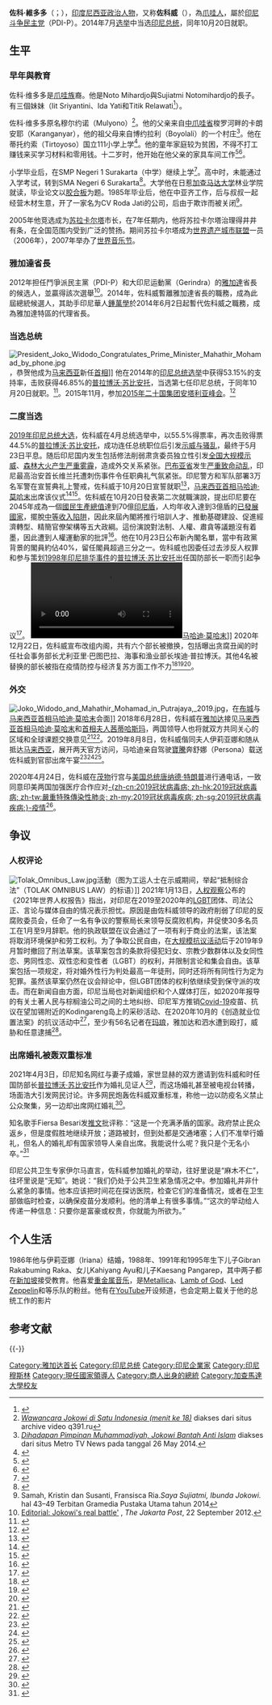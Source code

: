 {{Infobox officeholder
|name         = 佐科·维多多<br />{{lang|id|Joko Widodo}}
|image        = Joko Widodo 2019 official portrait.jpg
|image_size   = 
|caption      = 2019年印尼國務秘書處官方肖像照
|office       = {{flagicon|INA}} [[印度尼西亚共和国|印度尼西亚共和国]]第7任[[印尼總统|總統]]
|vicepresident= [[优素福·卡拉|优素福·卡拉]]→[[馬魯夫·阿敏|馬魯夫·阿敏]]
|term_start   = 2014年10月20日
|term_end     = 
|predecessor  = [[苏西洛·班邦·尤多约诺|苏西洛·班邦·尤多约诺]]
|office2       = {{flagicon|Jakarta}} 第15任[[雅加达|雅加达]]首长
|deputy2       = [[钟万学|钟万学]]
|term_start2   = 2012年10月15日
|term_end2     = 2014年6月2日
|predecessor2  = 法乌兹·博沃（Fauzi Bowo）
|successor2    = [[钟万学|钟万学]]
|office3      = [[File:Surakarta_coa.png|15px]] [[梭罗市|梭罗市]]市长
|deputy3      = FX Hadi Rudyatmo
|term_start3  = 2005年7月28日
|term_end3    = 2012年10月1日
|predecessor3 = Slamet Suryanto
|successor3   = FX Hadi Rudyatmo
|birth_name = Mulyono
|birth_date   = {{birth date and age|1961|6|21}}
|birth_place  = {{INA}}[[梭罗市|梭罗市]]
|death_date   = 
|death_place  = 
|party        = [[印度尼西亞鬥爭派民主黨|斗争派民主党]]
|spouse       = {{marriage|伊莉亚娜|1986}}
|children     = Gibran Rakabuming（子，1988年生）<br />Kahiyang Ayu（女，1991年生）<br />Kaesang Pangarep（子，1995年生）
|alma_mater   = [[日惹|日惹]][[加查马达大学|加查马达大学]]
|religion     = [[伊斯兰教|伊斯兰教]]
| blank1      = [[绰号|绰号]]
| data1       = Jokowi
|signature    = Signature of Joko Widodo.svg
|website      = {{URL|presidenri.go.id|个人官方网站}}
}}

'''佐科·維多多'''（{{lang-id|Joko Widodo}}；{{bd|1961年|6月21日|||catIdx=Widodo, Joko}}），[[印度尼西亚|印度尼西亚]][[政治人物|政治人物]]，又称'''佐科威'''（{{lang|id|Jokowi}}），為[[爪哇族|爪哇人]]，屬於[[印尼斗争民主党|印尼斗争民主党]]（PDI-P）。2014年7月[[2014年印度尼西亞總統選舉|选举]]中当选[[印度尼西亚总统|印尼总统]]，同年10月20日就职。

== 生平 ==
=== 早年與教育 ===
佐科·维多多是[[爪哇族|爪哇族]]裔。他是Noto Mihardjo與Sujiatmi Notomihardjo的長子。有三個妹妹（Iit Sriyantini、Ida Yati和Titik Relawati<ref>{{cite web|first=Fiddy|last=Anggriawan|title=Jokowi Kenalkan Adik dan Ibu Kandungnya ke Publik|date=2012-09-20|url=http://jakarta.okezone.com/read/2012/09/20/505/692389/jokowi-kenalkan-adik-dan-ibu-kandungnya-ke-publik|work=Okezone.com|accessdate=2014-03-29|archive-url=https://web.archive.org/web/20120920193221/http://jakarta.okezone.com/read/2012/09/20/505/692389/jokowi-kenalkan-adik-dan-ibu-kandungnya-ke-publik|archive-date=2012-09-20|dead-url=yes}}</ref>）。

佐科·维多多原名穆尔约诺（Mulyono）<ref>[http://www.g391.ru/video.php?yt=Q2JJ7Qaj6wI ''Wawancara Jokowi di Satu Indonesia (menit ke 18)''] {{Wayback|url=http://www.g391.ru/video.php?yt=Q2JJ7Qaj6wI |date=20140806034915 }} diakses dari situs archive video q391.ru</ref>。他的父亲来自[[中爪哇省|中爪哇省]]梭罗河畔的卡朗安耶（Karanganyar），他的祖父母来自博约拉利（Boyolali）的一个村庄<ref>[http://news.metrotvnews.com/read/2014/05/24/245340/dihadapan-pimpinan-muhammadiyah-jokowi-bantah-anti-islam ''Dihadapan Pimpinan Muhammadiyah, Jokowi Bantah Anti Islam''] {{Wayback|url=http://news.metrotvnews.com/read/2014/05/24/245340/dihadapan-pimpinan-muhammadiyah-jokowi-bantah-anti-islam |date=20150723172409 }} diakses dari situs Metro TV News pada tanggal 26 May 2014.</ref>。他在蒂托约索（Tirtoyoso）国立111小学上学<ref>{{cite web|author=Anggi Kusumadewi|author2=Fajar Sodiq|title=Meski Bukan dari Sekolah Elit, Jokowi Bisa Sukses|date=2012-09-21|url=http://metro.news.viva.co.id/news/read/353160--meski-bukan-dari-sekolah-elit--jokowi-bisa-sukses-|work=VIVA.co.id|accessdate=2014-03-29|archive-url=https://web.archive.org/web/20150723181259/http://metro.news.viva.co.id/news/read/353160--meski-bukan-dari-sekolah-elit--jokowi-bisa-sukses-|archive-date=2015-07-23|dead-url=yes}}</ref>。他的童年家庭较为贫困，不得不打工赚钱来买学习材料和零用钱。十二岁时，他开始在他父亲的家具车间工作<ref name="digusur">{{cite web|title=Jokowi Anak Tergusur Mau Jadi Gubernur|date=2012-04-11|url=http://www.beritasatu.com/mobile/hiburan/41934-jokowi-anak-tergusur-mau-jadi-gubernur.html|work=Beritasatu.com|accessdate=2014-03-29|archive-url=https://web.archive.org/web/20120626205042/http://www.beritasatu.com/mobile/hiburan/41934-jokowi-anak-tergusur-mau-jadi-gubernur.html|archive-date=2012-06-26|dead-url=yes}}</ref><ref name="bantaran">{{cite web|first=Vinsensiu|last=Segu|title=Dari Bantaran Kali Menuju DKI-1|date=2012-07-16|url=http://metropolitan.inilah.com/read/detail/1882818/dari-bantaran-kali-menuju-dki-1|work=Inilah.com|accessdate=2014-03-29|archive-date=2014-02-22|archive-url=https://web.archive.org/web/20140222003329/http://metropolitan.inilah.com/read/detail/1882818/dari-bantaran-kali-menuju-dki-1|dead-url=yes}}</ref>。

小学毕业后，在SMP Negeri 1 Surakarta（中学）继续上学<ref>{{cite web|first=Arie|last=Sunaryo|title=Sejak SMP, Jokowi sudah dikenal pendiam tapi pintar|date=2013-08-10|url=http://www.merdeka.com/peristiwa/sejak-smp-jokowi-sudah-dikenal-pendiam-tapi-pintar.html|work=Merdeka.com|accessdate=2014-03-29|archive-date=2014-03-27|archive-url=https://web.archive.org/web/20140327234853/http://www.merdeka.com/peristiwa/sejak-smp-jokowi-sudah-dikenal-pendiam-tapi-pintar.html|dead-url=yes}}</ref>。高中时，未能通过入学考试，转到SMA Negeri 6 Surakarta<ref>{{cite web|title=Gagal Masuk SMA Favorit, Jokowi Sakit Tipus dan Pendiam|date=2012-09-23|url=http://www.tribunnews.com/lifestyle/2012/09/23/gagal-masuk-sma-favorit-jokowi-sakit-tipus-dan-pendiam|work=Tribunnews|accessdate=2014-03-29|archive-date=2014-03-27|archive-url=https://web.archive.org/web/20140327235040/http://www.tribunnews.com/lifestyle/2012/09/23/gagal-masuk-sma-favorit-jokowi-sakit-tipus-dan-pendiam|dead-url=no}}</ref>。大学他在日惹[[加查马达大学|加查马达大学]]林业学院就读，毕业论文以[[胶合板|胶合板]]为题。1985年毕业后，他在中亚齐工作，后与叔叔一起经营木材生意，开了一家名为CV Roda Jati的公司，后由于欺诈而被关闭<ref>Samah, Kristin dan Susanti, Fransisca Ria.''Saya Sujiatmi, Ibunda Jokowi.'' hal 43–49 Terbitan Gramedia Pustaka Utama tahun 2014</ref>。

2005年他竞选成为[[苏拉卡尔塔|苏拉卡尔塔]]市长，在7年任期内，他将苏拉卡尔塔治理得井井有条，在全国范围内受到广泛的赞扬。期间苏拉卡尔塔成为[[世界遗产城市联盟|世界遗产城市联盟]]一员（2006年），2007年举办了[[世界音乐节|世界音乐节]]。

=== 雅加達省長 ===
2012年担任鬥爭派民主黨（PDI-P）和大印尼运動黨（Gerindra）的[[雅加達|雅加達]]省長的候选人，並贏得該次選舉<ref>[http://www.thejakartapost.com/news/2012/09/22/editorial-jokowi-s-real-battle.html Editorial: Jokowi's real battle'] {{Wayback|url=http://www.thejakartapost.com/news/2012/09/22/editorial-jokowi-s-real-battle.html |date=20140708125827 }}, ''The Jakarta Post'', 22 September 2012.</ref>。2014年，佐科威暫離雅加達省長的職務，成為此屆總統候選人，其助手印尼華人[[锺万学|鍾萬學]]於2014年6月2日起暫代佐科威之職務，成為雅加達特區的代理省長。

=== 当选总统 ===
[[File:President_Joko_Widodo_Congratulates_Prime_Minister_Mahathir_Mohamad_by_phone.jpg|thumb]]，恭贺他成为[[马来西亚|马来西亚]]新任[[马来西亚首相|首相]]]]
他在2014年的[[2014年印度尼西亞總統選舉|印尼总统选举]]中获得53.15%的支持率，击败获得46.85%的[[普拉博沃·苏比安托|普拉博沃·苏比安托]]，当选第七任印尼总统，于同年10月20日就职。<ref>{{Cite news |url=https://world.huanqiu.com/article/9CaKrnJFjr0 |title=佐科何以登上印尼总统宝座 |accessdate=2021-11-12 |archive-date=2022-04-12 |archive-url=https://web.archive.org/web/20220412000816/https://world.huanqiu.com/article/9CaKrnJFjr0 }}</ref>。2015年11月，参加[[2015年二十国集团安塔利亚峰会|2015年二十国集团安塔利亚峰会]]。<ref>{{Cite news |url=https://www.guancha.cn/internation/2019_07_03_508099.shtml?s=fwckhfbt |title=印尼总统维多多向中国寻求建立“一带一路”专项基金 |accessdate=2021-11-12 |archive-date=2022-04-12 |archive-url=https://web.archive.org/web/20220412000819/https://www.guancha.cn/internation/2019_07_03_508099.shtml?s=fwckhfbt }}</ref>

=== 二度当选 ===
[[2019年印度尼西亞總統選舉|2019年印尼总统大选]]，佐科威在4月总统选举中，以55.5%得票率，再次击败得票44.5%的[[普拉博沃·蘇比安托|普拉博沃·苏比安托]]，成功连任总统职位后引发[[2019年雅加達示威及騷亂|示威与骚乱]]，最终于5月23日平息。随后印尼国内发生包括修法削弱肃贪委员独立性引发[[2019年印度尼西亞學運|全国大规模示威]]、[[2019年东南亚霾害|森林大火产生严重雾霾]]，造成外交关系紧张。[[巴布亚省|巴布亚省]]发生[[2019年巴布亚抗议活动|严重致命动乱]]，印尼最高治安首长维兰托遭刺伤事件令任职典礼气氛紧张。印尼警方和军队部署3万名军警在宣誓典礼上警戒，佐科威于10月20日宣誓就职<ref>{{Cite web|title=印尼总统佐科威就职 第二任期挑战严峻|url=http://www.rfi.fr/cn/%E6%94%BF%E6%B2%BB/20191020-%E5%8D%B0%E5%B0%BC%E6%80%BB%E7%BB%9F%E4%BD%90%E7%A7%91%E5%A8%81%E5%B0%B1%E8%81%8C-%E7%AC%AC%E4%BA%8C%E4%BB%BB%E6%9C%9F%E6%8C%91%E6%88%98%E4%B8%A5%E5%B3%BB|accessdate=2019-10-21|date=2019-10-20|work=RFI - 法国国际广播电台|language=zh-Hans|archive-date=2019-10-20|archive-url=https://web.archive.org/web/20191020224310/http://www.rfi.fr/cn/%E6%94%BF%E6%B2%BB/20191020-%E5%8D%B0%E5%B0%BC%E6%80%BB%E7%BB%9F%E4%BD%90%E7%A7%91%E5%A8%81%E5%B0%B1%E8%81%8C-%E7%AC%AC%E4%BA%8C%E4%BB%BB%E6%9C%9F%E6%8C%91%E6%88%98%E4%B8%A5%E5%B3%BB|dead-url=no}}</ref>，[[马来西亚首相|马来西亚首相]][[马哈迪·莫哈末|马哈迪·莫哈末]]出席该仪式<ref>{{Cite web|title=首相前往雅加达，出席印尼总统就职典礼|url=https://www.malaysiakini.com/news/496654|accessdate=2021-02-13|date=2019-10-20|last=马新社|work=Malaysiakini|language=zh|archive-date=2019-10-22|archive-url=https://web.archive.org/web/20191022155707/https://www.malaysiakini.com/news/496654}}</ref><ref>{{Cite web|title=佐科宣誓连任印尼总统 敦马到场观礼  国内|url=https://www.orientaldaily.com.my/news/nation/2019/10/20/311343|accessdate=2021-03-18|work=東方網 馬來西亞東方日報|language=zh-Hans|archive-date=2022-04-25|archive-url=https://web.archive.org/web/20220425045352/https://www.orientaldaily.com.my/news/nation/2019/10/20/311343}}</ref>。佐科威在10月20日發表第二次就職演說，提出印尼要在2045年成為一個[[國民生產總值|國民生產總值]]達到70億[[印尼盾|印尼盾]]，人均年收入達到3億盾的[[已發展國家|已發展國家]]，擺脫[[中等收入陷阱|中等收入陷阱]]，因此來屆內閣將推行培訓人才、推動基礎建設、促進經濟轉型、精簡官僚架構等五大政綱。這份演說對法制、人權、肅貪等議題沒有着墨，因此遭到人權運動家的批評<ref>{{cite news |author1=Rosseno Aji |author2=Andita Rahma |title=Activist Alleges President Jokowi of Being Anti-Human Rights |url=https://en.tempo.co/read/1262342/activist-alleges-president-jokowi-of-being-anti-human-rights |accessdate=2019-10-24 |work=Tempo |location=Jakarta |date=2019-10-21 |archive-date=2019-10-22 |archive-url=https://web.archive.org/web/20191022000838/https://en.tempo.co/read/1262342/activist-alleges-president-jokowi-of-being-anti-human-rights |dead-url=no }}</ref>。他在10月23日公布新內閣名單，當中有政黨背景的閣員約佔40%，留任閣員超過三分之一。佐科威也因委任过去涉反人权罪和参与策划[[黑色五月暴动|1998年印尼排华事件]]的[[普拉博沃·蘇比安托|普拉博沃·苏比安托]]出任国防部长一职而引起争议<ref>{{Cite web|title=佐科威公布新内阁·对手普拉博沃出任防长惹议|url=https://www.sinchew.com.my/content/content_2135694.html|access-date=2021-06-17|work=www.sinchew.com.my|archive-date=2021-06-28|archive-url=https://web.archive.org/web/20210628210123/https://www.sinchew.com.my/content/content_2135694.html}}</ref>。
[[File:Presiden_Jokowi_menerima_kunjungan_PM_Malaysia,_Mahathir_Mohamad_di_Istana_Kepresidenan_Bogor,_29-6.webm|thumb]][[马哈迪·莫哈末|马哈迪·莫哈末]]]] 
2020年12月22日，佐科威宣布改组内阁，共有六个部长被撤换，包括曝出贪腐丑闻的时任社会事务部长尤利亚里·巴图巴拉、海事和渔业部长埃迪·普拉博沃。其他4名被替换的部长被指在疫情防控与经济复苏方面工作不力<ref>{{Cite web|title=佐科威宣布内阁改组 印尼卫生部长被替换  中国报 ChinaPress|url=https://www.chinapress.com.my/20201222/%E4%BD%90%E7%A7%91%E5%A8%81%E5%AE%A3%E5%B8%83%E5%86%85%E9%98%81%E6%94%B9%E7%BB%84-%E5%8D%B0%E5%B0%BC%E5%8D%AB%E7%94%9F%E9%83%A8%E9%95%BF%E8%A2%AB%E6%9B%BF%E6%8D%A2/amp/|access-date=2021-06-17|work=www.chinapress.com.my|archive-date=2020-12-22|archive-url=https://web.archive.org/web/20201222115305/https://www.chinapress.com.my/20201222/%e4%bd%90%e7%a7%91%e5%a8%81%e5%ae%a3%e5%b8%83%e5%86%85%e9%98%81%e6%94%b9%e7%bb%84-%e5%8d%b0%e5%b0%bc%e5%8d%ab%e7%94%9f%e9%83%a8%e9%95%bf%e8%a2%ab%e6%9b%bf%e6%8d%a2/amp/}}</ref><ref>{{Cite web|title=佐科威撤换六部长 包括防疫不力卫生部长|url=https://www.sinchew.com.my/content/content_2398556.html|access-date=2021-06-17|date=2020-12-23|work=www.sinchew.com.my|archive-date=2020-12-23|archive-url=https://web.archive.org/web/20201223070808/https://www.sinchew.com.my/content/content_2398556.html}}</ref><ref>{{Cite web|title=印尼内阁改组 佐科威选举劲敌相继被“招安”|url=https://www.kwongwah.com.my/20201222/%e5%8d%b0%e5%b0%bc%e5%86%85%e9%98%81%e6%94%b9%e7%bb%84-%e4%bd%90%e7%a7%91%e5%a8%81%e9%80%89%e4%b8%be%e5%8a%b2%e6%95%8c%e7%9b%b8%e7%bb%a7%e8%a2%ab%e6%8b%9b%e5%ae%89/|access-date=2021-06-17|work=光华网|language=en-US|archive-date=2021-01-26|archive-url=https://web.archive.org/web/20210126144612/https://www.kwongwah.com.my/20201222/%E5%8D%B0%E5%B0%BC%E5%86%85%E9%98%81%E6%94%B9%E7%BB%84-%E4%BD%90%E7%A7%91%E5%A8%81%E9%80%89%E4%B8%BE%E5%8A%B2%E6%95%8C%E7%9B%B8%E7%BB%A7%E8%A2%AB%E6%8B%9B%E5%AE%89/}}</ref>。

===外交===
[[File:Joko_Widodo_and_Mahathir_Mohamad_in_Putrajaya,_2019.jpg|thumb]]，在[[布城|布城]]与[[马来西亚首相|马来西亚首相]][[马哈迪·莫哈末|马哈迪·莫哈末]]会面]] 
2018年6月28日，佐科威在[[雅加达|雅加达]]接见[[马来西亚首相|马来西亚首相]][[马哈迪·莫哈末|马哈迪·莫哈末]]和[[马来西亚首相夫人|首相夫人]][[茜蒂哈斯玛|茜蒂哈斯玛]]，两国领导人也将就双方共同关心的区域和全球课题交换意见<ref>{{Cite web|title=抵达雅加达 敦马与佐科交流 国内|url=https://www.orientaldaily.com.my/news/nation/2018/06/28/249156|accessdate=2020-11-11|work=東方網 馬來西亞東方日報|language=zh-Hans|archive-date=2020-12-16|archive-url=https://web.archive.org/web/20201216092213/https://www.orientaldaily.com.my/news/nation/2018/06/28/249156|dead-url=no}}</ref><ref>{{Cite web|title=抵达雅加达 敦马与佐科交流|url=http://news.seehua.com/?p=373953|accessdate=2021-02-06|last=汉良|work=马来西亚诗华日报新闻网|language=zh-CN|archive-date=2019-08-23|archive-url=https://web.archive.org/web/20190823225557/http://news.seehua.com/?p=373953}}</ref>。2019年8月8日，佐科威偕同夫人伊莉亚娜和随从抵达[[马来西亚|马来西亚]]，展开两天官方访问，马哈迪亲自驾驶[[寶騰|寶騰]]奔舒娜（Persona）载送佐科威到官邸出席午宴<ref>{{Cite web|title=马哈迪亲驾宝腾奔舒娜，载佐科威出席午宴|url=https://www.malaysiakini.com/news/487354|accessdate=2020-11-11|date=2019-08-09|last=马新社|work=Malaysiakini|language=zh|archive-date=2020-12-16|archive-url=https://web.archive.org/web/20201216092258/https://www.malaysiakini.com/news/487354|dead-url=no}}</ref><ref>{{Cite web|title=敦马开车载佐科威 齐前往用午餐祈祷 中国报 ChinaPress|url=https://www.chinapress.com.my/20190809/%E6%95%A6%E9%A9%AC%E5%BC%80%E8%BD%A6%E8%BD%BD%E4%BD%90%E7%A7%91%E5%A8%81-%E9%BD%90%E5%89%8D%E5%BE%80%E7%94%A8%E5%8D%88%E9%A4%90%E7%A5%88%E7%A5%B7/amp/#aoh=16051098767044&referrer=https://www.google.com&amp_tf=%E6%9D%A5%E6%BA%90%EF%BC%9A%251$s|accessdate=2020-11-11|work=www.chinapress.com.my|archive-date=2020-12-16|archive-url=https://web.archive.org/web/20201216092222/https://www.chinapress.com.my/20190809/%E6%95%A6%E9%A9%AC%E5%BC%80%E8%BD%A6%E8%BD%BD%E4%BD%90%E7%A7%91%E5%A8%81-%E9%BD%90%E5%89%8D%E5%BE%80%E7%94%A8%E5%8D%88%E9%A4%90%E7%A5%88%E7%A5%B7/amp/#aoh=16051098767044&referrer=https://www.google.com&amp_tf=%E6%9D%A5%E6%BA%90%EF%BC%9A%251$s|dead-url=no}}</ref><ref>{{Cite web|title=94岁马哈迪再载佐科威 - YouTube|url=https://www.youtube.com/watch?v=Cu3_a1iNzas&feature=youtu.be|accessdate=2020-11-11|work=www.youtube.com|archive-date=2020-11-16|archive-url=https://web.archive.org/web/20201116155034/https://www.youtube.com/watch?v=Cu3_a1iNzas&feature=youtu.be|dead-url=no}}</ref>。

2020年4月24日，佐科威在[[茂物|茂物]]行宫与[[美国总统|美国总统]][[唐納·川普|唐纳德·特朗普]]进行通电话，一致同意印美两国加强医疗合作应对[[2019冠状病毒病疫情|-{zh-cn:2019冠状病毒病; zh-hk:2019冠狀病毒病; zh-tw:嚴重特殊傳染性肺炎; zh-my:2019冠状病毒疾病; zh-sg:2019冠状病毒疾病;}-疫情]]<ref>{{Cite web|title=佐科威总统和特朗普总统通电话 一致同意加强医疗合作应对Covid-19疫情|url=http://www.shangbaoindonesia.com/read/2020/04/26/politics-1587906733|accessdate=2021-02-13|last=Quarta|first=Satelkom|work=Shangbao Indonesia|language=zh-Hans|archive-date=2020-05-01|archive-url=https://web.archive.org/web/20200501141020/http://www.shangbaoindonesia.com/read/2020/04/26/politics-1587906733}}</ref>。

== 争议 ==
===人权评论===
[[File:Tolak_Omnibus_Law.jpg|thumb]]活動（图为工运人士在示威期间，举起“抵制综合法”（TOLAK OMNIBUS LAW）的标语）]] 
2021年1月13日，[[人权观察|人权观察]]公布的《2021年世界人权报告》指出，对印尼在2019至2020年的[[LGBT|LGBT]]团体、司法公正、言论与媒体自由的情况表示担忧。原因是由佐科威领导的政府削弱了印尼的反腐败委员会，任命了一名有争议的警察局长来领导反腐败机构，并促使30多名员工在1月至9月辞职。他的执政联盟在议会通过了一项有利于商业的法案，该法案将取消环境保护和劳工权利。为了争取公民自由，在[[2019年印度尼西亞學運|大规模抗议活动]]后于2019年9月暂时撤回了刑法草案。该草案包含的条款将侵犯妇女、宗教少数群体以及女同性恋、男同性恋、双性恋和变性者（LGBT）的权利，并限制言论和集会自由。该草案包括一项规定，将对婚外性行为判处最高一年徒刑，同时还将所有同性行为定为犯罪。虽然该草案仍然在议会辩论中，但LGBT团体的权利依继续受到保守派的攻击。而在新闻自由方面，印尼当局也对新闻组织和个人媒体打压，如2020年报导的有关土著人民与棕榈油公司之间的土地纠纷、印尼军方推销[[2019冠状病毒病|Covid-19]]疫苗、抗议在望加锡附近的Kodingareng岛上的采砂活动、在2020年10月的《创造就业位置法案》的抗议活动中<ref>{{Cite web|title=印尼劳动法改革： 抗议演变成骚乱  DW 08.10.2020|url=https://www.dw.com/zh/%E5%8D%B0%E5%B0%BC%E5%8A%B3%E5%8A%A8%E6%B3%95%E6%94%B9%E9%9D%A9-%E6%8A%97%E8%AE%AE%E6%BC%94%E5%8F%98%E6%88%90%E9%AA%9A%E4%B9%B1/a-55206141|accessdate=2021-01-14|last=Welle (www.dw.com)|first=Deutsche|work=DW.COM|language=zh-CN|archive-date=2021-01-17|archive-url=https://web.archive.org/web/20210117011058/https://www.dw.com/zh/%E5%8D%B0%E5%B0%BC%E5%8A%B3%E5%8A%A8%E6%B3%95%E6%94%B9%E9%9D%A9-%E6%8A%97%E8%AE%AE%E6%BC%94%E5%8F%98%E6%88%90%E9%AA%9A%E4%B9%B1/a-55206141}}</ref>，至少有56名记者在[[瑪琅|玛琅]]，雅加达和泗水遭到殴打，威胁和任意逮捕<ref>{{Cite web|title=World Report 2021: Rights Trends in Indonesia|url=https://www.hrw.org/world-report/2021/country-chapters/indonesia|accessdate=2021-01-14|date=2020-12-21|work=Human Rights Watch|language=en|archive-date=2021-01-19|archive-url=https://web.archive.org/web/20210119183427/https://www.hrw.org/world-report/2021/country-chapters/indonesia}}</ref>。

===出席婚礼被轰双重标准===
2021年4月3日，印尼知名网红与妻子成婚，家世显赫的双方邀请到佐科威和时任国防部长[[普拉博沃·蘇比安托|普拉博沃·苏比安托]]作为婚礼见证人<ref>{{Cite web|title=Presiden Jokowi dan Prabowo Hadir Jadi Saksi Nikah Atta dan Aurel|url=https://www.kompas.com/hype/read/2021/04/03/134129866/presiden-jokowi-dan-prabowo-hadir-jadi-saksi-nikah-atta-dan-aurel|access-date=2021-06-17|date=2021-04-03|last=Media|first=Kompas Cyber|work=KOMPAS.com|language=id|archive-date=2021-04-03|archive-url=https://web.archive.org/web/20210403122150/https://www.kompas.com/hype/read/2021/04/03/134129866/presiden-jokowi-dan-prabowo-hadir-jadi-saksi-nikah-atta-dan-aurel}}</ref>，而这场婚礼甚至被电视台转播，场面浩大引发网民讨论。许多网民炮轰佐科威双重标准，称他一边以防疫名义禁止公众聚集，另一边却出席网红婚礼<ref>{{Cite web|title=Unggah Jokowi Hadiri Pernikahan, Akun Kemensetneg Diserbu|url=https://republika.co.id/share/qr2a3t484|access-date=2021-06-17|date=2021-04-05|work=Republika Online|language=id|archive-date=2021-04-05|archive-url=https://web.archive.org/web/20210405070431/https://republika.co.id/share/qr2a3t484}}</ref>。

知名歌手Fiersa Besari发[[Twitter|推文]]批评称：“这是一个充满矛盾的国家。政府禁止民众返乡，但是度假胜地继续开放；道路被封，但到处都是交通堵塞；人们不准举行婚礼，但名人的婚礼却有国家领导人亲自出席。我能说什么呢？我只是个无名小卒。”<ref>{{Cite web|title=Fiersa Besari Sindir Jokowi Hadiri Pesta Atta, Susi Pudjiastuti Bereaksi|url=https://www.suara.com/entertainment/2021/04/04/154645/fiersa-besari-sindir-jokowi-hadiri-pesta-atta-susi-pudjiastuti-bereaksi|access-date=2021-06-17|date=2021-04-04|work=suara.com|language=id|archive-date=2021-04-04|archive-url=https://web.archive.org/web/20210404084902/https://www.suara.com/entertainment/2021/04/04/154645/fiersa-besari-sindir-jokowi-hadiri-pesta-atta-susi-pudjiastuti-bereaksi}}</ref>

印尼公共卫生专家伊尔马直言，佐科威参加婚礼的举动，往好里说是“麻木不仁”，往坏里说是“无知”。她说：“我们仍处于公共卫生紧急情况之中。参加婚礼并非什么紧急的事情。他本应该把时间花在探访医院，检查它们的准备情况，或者在卫生部做临时检查，以确保疫苗分发顺利。他的清单上有很多事情。”“这次的举动给人传递一种信息：只要你是富豪或权贵，你就能为所欲为。”

== 个人生活 ==
1986年他与伊莉亚娜（Iriana）结婚，1988年、1991年和1995年生下儿子Gibran Rakabuming Raka、女儿Kahiyang Ayu和儿子Kaesang Pangarep，其中两子都在[[新加坡|新加坡]]接受教育。他喜爱[[重金属音乐|重金属音乐]]，是[[Metallica|Metallica]]、[[天主的羔羊|Lamb of God]]、[[齐柏林飞船_(乐团)|Led Zeppelin]]和{{tsl|en|Napalm Death||Napalm Death}}等乐队的粉丝。他有在[[YouTube|YouTube]]开设频道，也会定期上载关于他的总统工作的影片

== 参考文献 ==
{{Reflist|40em}}

{{-}}
{{start box}}
{{s-before|[[苏西洛·班邦·尤多约诺|苏西洛·班邦·尤多约诺]]}}
{{s-title|[[印度尼西亚总统|印度尼西亚总统]]|2014年－}}
{{s-inc}}
{{end box}}
{{印尼總統}}
{{G20領袖}}
{{APEC領袖}}
{{东盟领袖}}
{{东亚峰会领袖}}

{{Authority control}}

{{DEFAULTSORT:Widodo, Joko}}
[[Category:雅加达首长|Category:雅加达首长]]
[[Category:印尼总统|Category:印尼总统]]
[[Category:印尼企業家|Category:印尼企業家]]
[[Category:印尼穆斯林|Category:印尼穆斯林]]
[[Category:現任國家領導人|Category:現任國家領導人]]
[[Category:商人出身的總統|Category:商人出身的總統]]
[[Category:加查馬達大學校友|Category:加查馬達大學校友]]